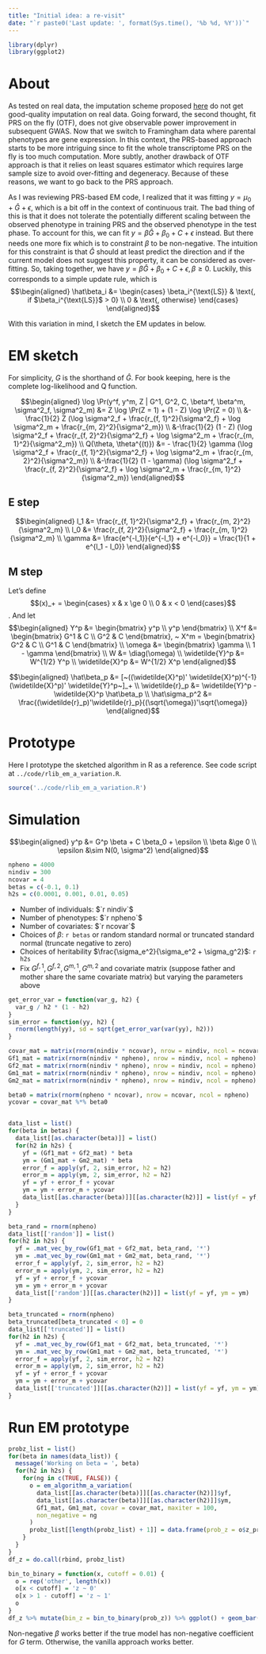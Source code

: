 ```yaml
---
title: "Initial idea: a re-visit"
date: "`r paste0('Last update: ', format(Sys.time(), '%b %d, %Y'))`"    
---
```


$$
\newcommand{\E}{\text{E}}
\newcommand{\diag}{\text{diag}}
$$

```r
library(dplyr)
library(ggplot2)
```

# About

As tested on real data, the imputation scheme proposed [here](init_idea_outline.html) do not get good-quality imputation on real data. 
Going forward, the second thought, fit PRS on the fly (OTF), does not give observable power improvement in subsequent GWAS.
Now that we switch to Framingham data where parental phenotypes are gene expression.
In this context, the PRS-based approach starts to be more intriguing since to fit the whole transcriptome PRS on the fly is too much computation. 
More subtly, another drawback of OTF approach is that it relies on least squares estimator which requires large sample size to avoid over-fitting and degeneracy. 
Because of these reasons, we want to go back to the PRS approach.

As I was reviewing PRS-based EM code, I realized that it was fitting $y = \mu_0 + \hat{G} + \epsilon$, which is a bit off in the context of continuous trait. 
The bad thing of this is that it does not tolerate the potentially different scaling between the observed phenotype in training PRS and the observed phenotype in the test phase. 
To account for this, we can fit $y = \beta \hat{G} + \beta_0 + C + \epsilon$ instead. 
But there needs one more fix which is to constraint $\beta$ to be non-negative.
The intuition for this constraint is that $\hat{G}$ should at least predict the direction and if the current model does not suggest this property, it can be considered as over-fitting. 
So, taking together, we have $y = \beta \hat{G} + \beta_0 + C + \epsilon, \beta \ge 0$.
Luckily, this corresponds to a simple update rule, which is 
$$\begin{aligned}
  \hat\beta_i &= \begin{cases}
    \beta_i^{\text{LS}} & \text{, if $\beta_i^{\text{LS}}$ > 0} \\
    0 & \text{, otherwise}
  \end{cases}
\end{aligned}$$

With this variation in mind, I sketch the EM updates in below.

# EM sketch

For simplicity, $G$ is the shorthand of $\hat{G}$.
For book keeping, here is the complete log-likelihood and Q function.

$$\begin{aligned}
  \log \Pr(y^f, y^m, Z | G^1, G^2, C, \beta^f, \beta^m, \sigma^2_f, \sigma^2_m) &= Z \log \Pr(Z = 1) + (1 - Z) \log \Pr(Z = 0) \\
  &- \frac{1}{2} Z (\log \sigma^2_f + \frac{r_{f, 1}^2}{\sigma^2_f} + \log \sigma^2_m + \frac{r_{m, 2}^2}{\sigma^2_m}) \\
  &-\frac{1}{2} (1 - Z) (\log \sigma^2_f + \frac{r_{f, 2}^2}{\sigma^2_f} + \log \sigma^2_m + \frac{r_{m, 1}^2}{\sigma^2_m}) \\
  Q(\theta, \theta^{(t)}) &= - \frac{1}{2} \gamma (\log \sigma^2_f + \frac{r_{f, 1}^2}{\sigma^2_f} + \log \sigma^2_m + \frac{r_{m, 2}^2}{\sigma^2_m}) \\
  &-\frac{1}{2} (1 - \gamma) (\log \sigma^2_f + \frac{r_{f, 2}^2}{\sigma^2_f} + \log \sigma^2_m + \frac{r_{m, 1}^2}{\sigma^2_m})
\end{aligned}$$

## E step

$$\begin{aligned}
  l_1 &= \frac{r_{f, 1}^2}{\sigma^2_f} + \frac{r_{m, 2}^2}{\sigma^2_m} \\
  l_0 &= \frac{r_{f, 2}^2}{\sigma^2_f} + \frac{r_{m, 1}^2}{\sigma^2_m} \\
  \gamma &= \frac{e^{-l_1}}{e^{-l_1} + e^{-l_0}} = \frac{1}{1 + e^{l_1 - l_0}}
\end{aligned}$$

## M step

Let's define $$(x)_+ = \begin{cases} x & x \ge 0 \\ 0 & x < 0 \end{cases}$$.
And let 
$$\begin{aligned}
  Y^p &= \begin{bmatrix}
    y^p \\
    y^p
  \end{bmatrix} \\
  X^f &= \begin{bmatrix}
    G^1 & C \\
    G^2 & C
  \end{bmatrix}, ~ X^m = \begin{bmatrix}
    G^2 & C \\
    G^1 & C
  \end{bmatrix} \\
  \omega &= \begin{bmatrix}
    \gamma \\
    1 - \gamma
  \end{bmatrix} \\
  W &= \diag(\omega) \\
  \widetilde{Y}^p &= W^{1/2} Y^p \\
  \widetilde{X}^p &= W^{1/2} X^p
\end{aligned}$$

$$\begin{aligned}
  \hat\beta_p &= [~((\widetilde{X}^p)' \widetilde{X}^p)^{-1} (\widetilde{X}^p)' \widetilde{Y}^p~]_+ \\
  \widetilde{r}_p &= \widetilde{Y}^p - \widetilde{X}^p \hat\beta_p \\
  \hat\sigma_p^2 &= \frac{(\widetilde{r}_p)'\widetilde{r}_p}{(\sqrt{\omega})'\sqrt{\omega}}
\end{aligned}$$

# Prototype 

Here I prototype the sketched algorithm in R as a reference.
See code script at `../code/rlib_em_a_variation.R`.

```r
source('../code/rlib_em_a_variation.R')
```

# Simulation 

$$\begin{aligned}
  y^p &= G^p \beta + C \beta_0 + \epsilon \\
  \beta &\ge 0 \\
  \epsilon &\sim N(0, \sigma^2)
\end{aligned}$$

```r
npheno = 4000
nindiv = 300
ncovar = 4
betas = c(-0.1, 0.1)
h2s = c(0.0001, 0.001, 0.01, 0.05)
```

* Number of individuals: $`r nindiv`$
* Number of phenotypes: $`r npheno`$
* Number of covariates: $`r ncovar`$
* Choices of $\beta$: `r betas` or random standard normal or truncated standard normal (truncate negative to zero)
* Choices of heritability $\frac{\sigma_e^2}{\sigma_e^2 + \sigma_g^2}$: `r h2s`
* Fix $G^{f,1}, G^{f, 2}, G^{m,1}, G^{m,2}$ and covariate matrix (suppose father and mother share the same covariate matrix) but varying the parameters above 

```r
get_error_var = function(var_g, h2) {
  var_g / h2 * (1 - h2)
} 
sim_error = function(yy, h2) {
  rnorm(length(yy), sd = sqrt(get_error_var(var(yy), h2)))
}

covar_mat = matrix(rnorm(nindiv * ncovar), nrow = nindiv, ncol = ncovar)
Gf1_mat = matrix(rnorm(nindiv * npheno), nrow = nindiv, ncol = npheno)
Gf2_mat = matrix(rnorm(nindiv * npheno), nrow = nindiv, ncol = npheno)
Gm1_mat = matrix(rnorm(nindiv * npheno), nrow = nindiv, ncol = npheno)
Gm2_mat = matrix(rnorm(nindiv * npheno), nrow = nindiv, ncol = npheno)

beta0 = matrix(rnorm(npheno * ncovar), nrow = ncovar, ncol = npheno)
ycovar = covar_mat %*% beta0


data_list = list()
for(beta in betas) {
  data_list[[as.character(beta)]] = list()
  for(h2 in h2s) {
    yf = (Gf1_mat + Gf2_mat) * beta 
    ym = (Gm1_mat + Gm2_mat) * beta 
    error_f = apply(yf, 2, sim_error, h2 = h2)
    error_m = apply(ym, 2, sim_error, h2 = h2)
    yf = yf + error_f + ycovar
    ym = ym + error_m + ycovar
    data_list[[as.character(beta)]][[as.character(h2)]] = list(yf = yf, ym = ym)
  }
}

beta_rand = rnorm(npheno)
data_list[['random']] = list()
for(h2 in h2s) {
  yf = .mat_vec_by_row(Gf1_mat + Gf2_mat, beta_rand, '*') 
  ym = .mat_vec_by_row(Gm1_mat + Gm2_mat, beta_rand, '*') 
  error_f = apply(yf, 2, sim_error, h2 = h2)
  error_m = apply(ym, 2, sim_error, h2 = h2)
  yf = yf + error_f + ycovar
  ym = ym + error_m + ycovar
  data_list[['random']][[as.character(h2)]] = list(yf = yf, ym = ym)
}

beta_truncated = rnorm(npheno)
beta_truncated[beta_truncated < 0] = 0
data_list[['truncated']] = list()
for(h2 in h2s) {
  yf = .mat_vec_by_row(Gf1_mat + Gf2_mat, beta_truncated, '*') 
  ym = .mat_vec_by_row(Gm1_mat + Gm2_mat, beta_truncated, '*') 
  error_f = apply(yf, 2, sim_error, h2 = h2)
  error_m = apply(ym, 2, sim_error, h2 = h2)
  yf = yf + error_f + ycovar
  ym = ym + error_m + ycovar
  data_list[['truncated']][[as.character(h2)]] = list(yf = yf, ym = ym)
}
```

# Run EM prototype

```r
probz_list = list()
for(beta in names(data_list)) {
  message('Working on beta = ', beta)
  for(h2 in h2s) {
    for(ng in c(TRUE, FALSE)) {
      o = em_algorithm_a_variation(
        data_list[[as.character(beta)]][[as.character(h2)]]$yf,
        data_list[[as.character(beta)]][[as.character(h2)]]$ym, 
        Gf1_mat, Gm1_mat, covar = covar_mat, maxiter = 100, 
        non_negative = ng
      )
      probz_list[[length(probz_list) + 1]] = data.frame(prob_z = o$z_prob_n, h2 = h2, beta = beta, non_negative = ng)
    }
  }
}
df_z = do.call(rbind, probz_list)
```

```r
bin_to_binary = function(x, cutoff = 0.01) {
  o = rep('other', length(x))
  o[x < cutoff] = 'z ~ 0'
  o[x > 1 - cutoff] = 'z ~ 1'
  o
}
df_z %>% mutate(bin_z = bin_to_binary(prob_z)) %>% ggplot() + geom_bar(aes(x = bin_z, fill = non_negative), position = 'dodge') + facet_grid(h2~beta) + theme(legend.position = 'bottom')
```

Non-negative $\beta$ works better if the true model has non-negative coefficient for $G$ term. 
Otherwise, the vanilla approach works better.
